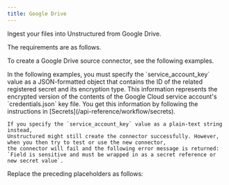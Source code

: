 ```yaml
---
title: Google Drive
---
```



<FirstTimeAPISourceConnector />

Ingest your files into Unstructured from Google Drive.

The requirements are as follows.


<GoogleDrivePrerequisites />

To create a Google Drive source connector, see the following examples.

<Warning>
    In the following examples, you must specify the `service_account_key` value as a JSON-formatted object 
    that contains the ID of the related registered secret and its encryption type. This information represents the 
    encrypted version of the contents of the Google Cloud service account's `credentials.json` key file. You get this 
    information by following the instructions in [Secrets](/api-reference/workflow/secrets).

    If you specify the `service_account_key` value as a plain-text string instead, 
    Unstructured might still create the connector successfully. However, when you then try to test or use the new connector, 
    the connector will fail and the following error message is returned: 
    `Field is sensitive and must be wrapped in as a secret reference or new secret value`.
</Warning>


<CodeGroup>
    <GoogleDriveSDK />
    <GoogleDriveAPIRESTCreate />
</CodeGroup>

Replace the preceding placeholders as follows:


<GoogleDriveAPIPlaceholders />

